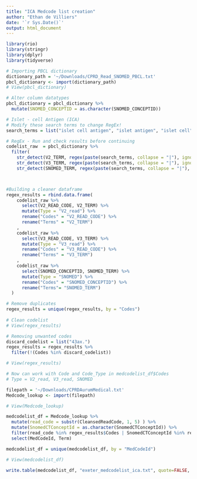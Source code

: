 ```yaml
---
title: "ICA Medcode list creation"
author: "Ethan de Villiers"
date: '`r Sys.Date()`'
output: html_document
---
```


```r
library(rio)
library(stringr)
library(dplyr)
library(tidyverse)
```

``` r
# Importing PBCL dictionary
dictionary_path = '~/Downloads/CPRD_Read_SNOMED_PBCL.txt'
pbcl_dictionary <- import(dictionary_path)
# View(pbcl_dictionary)

# Alter column datatypes
pbcl_dictionary = pbcl_dictionary %>%
  mutate(SNOMED_CONCEPTID = as.character(SNOMED_CONCEPTID))

# Islet - cell Antigen (ICA)
# Modify these search terms to change RegEx!
search_terms = list("islet cell antigen", "islet antigen", "islet cell", "islet cell antibody")

# RegEx - Run and check results before continuing
codelist_raw  = pbcl_dictionary %>%
  filter(
    str_detect(V2_TERM, regex(paste(search_terms, collapse = "|"), ignore_case = T)) == TRUE |
    str_detect(V3_TERM, regex(paste(search_terms, collapse = "|"), ignore_case = T)) == TRUE |
    str_detect(SNOMED_TERM, regex(paste(search_terms, collapse = "|"), ignore_case = T)) == TRUE )



#Building a cleaner dataframe
regex_results = rbind.data.frame(
    codelist_raw %>% 
      select(V2_READ_CODE, V2_TERM) %>%
      mutate(Type = "V2_read") %>%
      rename("Codes" = "V2_READ_CODE") %>%
      rename("Terms" = "V2_TERM")
    ,
    codelist_raw %>% 
      select(V3_READ_CODE, V3_TERM) %>%
      mutate(Type = "V3_read") %>%
      rename("Codes" = "V3_READ_CODE") %>%
      rename("Terms" = "V3_TERM")
    ,
    codelist_raw %>% 
      select(SNOMED_CONCEPTID, SNOMED_TERM) %>%
      mutate(Type = "SNOMED") %>%
      rename("Codes" = "SNOMED_CONCEPTID") %>%
      rename("Terms"= "SNOMED_TERM")
  )

# Remove duplicates
regex_results = unique(regex_results, by = "Codes")
 
# Clean codelist
# View(regex_results)

# Removing unwanted codes
discard_codelist = list("43ax.")
regex_results = regex_results %>%
  filter(!(Codes %in% discard_codelist))

# View(regex_results)

```


``` r
# Now can work with Code and Code_Type in medcodelist_df$Codes
# Type = V2_read, V3_read, SNOMED

filepath = '~/Downloads/CPRDAurumMedical.txt'
Medcode_lookup <- import(filepath)

# View(Medcode_lookup)

medcodelist_df = Medcode_lookup %>%
  mutate(read_code = substr(CleansedReadCode, 1, 5) ) %>%
  mutate(SnomedCTConceptId = as.character(SnomedCTConceptId)) %>%
  filter(read_code %in% regex_results$Codes | SnomedCTConceptId %in% regex_results$Codes) %>%
  select(MedCodeId, Term)

medcodelist_df = unique(medcodelist_df, by = "MedCodeId")

# View(medcodelist_df)
```



``` r
write.table(medcodelist_df, "exeter_medcodelist_ica.txt", quote=FALSE, sep = "\t", row.names=FALSE, col.names=TRUE)
```